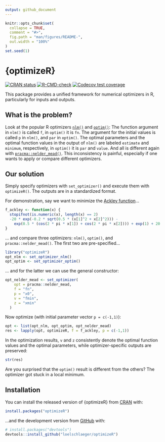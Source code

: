 ```yaml
---
output: github_document
---
```


<!-- README.md is generated from README.Rmd. Please edit that file -->

```r
knitr::opts_chunk$set(
  collapse = TRUE,
  comment = "#>",
  fig.path = "man/figures/README-",
  out.width = "100%"
)
set.seed(1)
```

# {optimizeR}

<!-- badges: start -->
[![CRAN status](https://www.r-pkg.org/badges/version/optimizeR)](https://CRAN.R-project.org/package=optimizeR)
[![R-CMD-check](https://github.com/loelschlaeger/optimizeR/workflows/R-CMD-check/badge.svg)](https://github.com/loelschlaeger/optimizeR/actions)
[![Codecov test coverage](https://codecov.io/gh/loelschlaeger/optimizeR/branch/master/graph/badge.svg)](https://app.codecov.io/gh/loelschlaeger/optimizeR?branch=master)
<!-- badges: end -->

This package provides a unified framework for numerical optimizers in R, particularly for inputs and outputs. 

## What is the problem? 

Look at the popular R optimizers [`nlm()`](https://stat.ethz.ch/R-manual/R-devel/library/stats/html/nlm.html) and [`optim()`](https://stat.ethz.ch/R-manual/R-devel/library/stats/html/optim.html): The function argument in `nlm()` is called `f`, in `optim()` it is `fn`. The argument for the initial values is called `p` in `nlm()`, and `par` in `optim()`. The optimal parameters and the optimal function values in the output of `nlm()` are labeled `estimate` and `minimum`, respectively, in `optim()` it is `par` and `value`. And all is different again with [`pracma::nelder_mead()`](https://CRAN.R-project.org/package=pracma). This inconsistency is painful, especially if one wants to apply or compare different optimizers. 

## Our solution

Simply specify optimizers with `set_optimizer()` and execute them with `optimizeR()`. The outputs are in a standardized format.

For demonstration, say we want to minimize the [Ackley function](https://en.wikipedia.org/wiki/Ackley_function)...

``` r
f_ackley <- function(x) {
  stopifnot(is.numeric(x), length(x) == 2)
  -20 * exp(-0.2 * sqrt(0.5 * (x[1]^2 + x[2]^2))) -
    exp(0.5 * (cos(2 * pi * x[1]) + cos(2 * pi * x[2]))) + exp(1) + 20
}
```

... and compare three optimizers: `nlm()`, `optim()`, and `pracma::nelder_mead()`. The first two are pre-specified...

```r
library("optimizeR")
opt_nlm <- set_optimizer_nlm()
opt_optim <- set_optimizer_optim()
```

... and for the latter we can use the general constructor:

```r
opt_nelder_mead <- set_optimizer(
    opt = pracma::nelder_mead,
    f = "fn",
    p = "x0",
    v = "fmin",
    z = "xmin"
  )
```

Now optimize (with initial parameter vector `p = c(-1,1)`):

```r
opt <- list(opt_nlm, opt_optim, opt_nelder_mead)
res <- lapply(opt, optimizeR, f = f_ackley, p = c(-1,1))
```

In the optimization results, `v` and `z` consistently denote the optimal function values and the optimal parameters, while optimizer-specific outputs are preserved:

```r
str(res)
```

Are you surprised that the `optim()` result is different from the others? The optimizer got stuck in a local minimum. 

## Installation

You can install the released version of {optimizeR} from [CRAN](https://CRAN.R-project.org) with:

``` r
install.packages("optimizeR")
```

...and the development version from [GitHub](https://github.com/) with:

``` r
# install.packages("devtools")
devtools::install_github("loelschlaeger/optimizeR")
```

